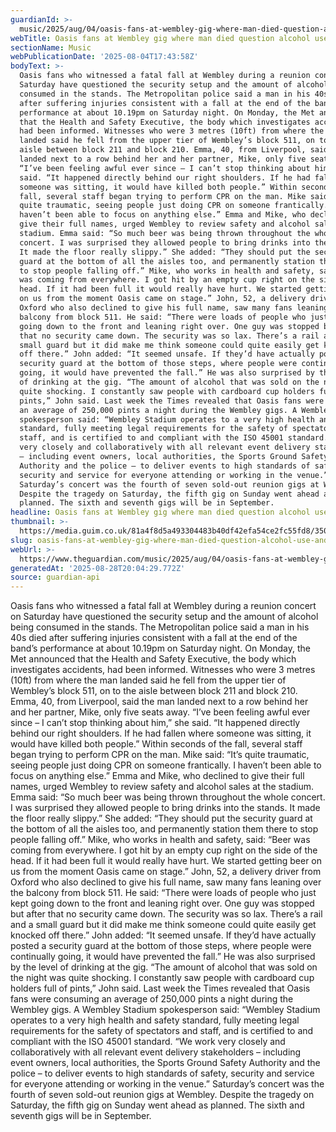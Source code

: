 ```yaml
---
guardianId: >-
  music/2025/aug/04/oasis-fans-at-wembley-gig-where-man-died-question-alcohol-use-and-security
webTitle: Oasis fans at Wembley gig where man died question alcohol use and security
sectionName: Music
webPublicationDate: '2025-08-04T17:43:58Z'
bodyText: >-
  Oasis fans who witnessed a fatal fall at Wembley during a reunion concert on
  Saturday have questioned the security setup and the amount of alcohol being
  consumed in the stands. The Metropolitan police said a man in his 40s died
  after suffering injuries consistent with a fall at the end of the band’s
  performance at about 10.19pm on Saturday night. On Monday, the Met announced
  that the Health and Safety Executive, the body which investigates accidents,
  had been informed. Witnesses who were 3 metres (10ft) from where the man
  landed said he fell from the upper tier of Wembley’s block 511, on to the
  aisle between block 211 and block 210. Emma, 40, from Liverpool, said the man
  landed next to a row behind her and her partner, Mike, only five seats away.
  “I’ve been feeling awful ever since – I can’t stop thinking about him,” she
  said. “It happened directly behind our right shoulders. If he had fallen where
  someone was sitting, it would have killed both people.” Within seconds of the
  fall, several staff began trying to perform CPR on the man. Mike said: “It’s
  quite traumatic, seeing people just doing CPR on someone frantically. I
  haven’t been able to focus on anything else.” Emma and Mike, who declined to
  give their full names, urged Wembley to review safety and alcohol sales at the
  stadium. Emma said: “So much beer was being thrown throughout the whole
  concert. I was surprised they allowed people to bring drinks into the stands.
  It made the floor really slippy.” She added: “They should put the security
  guard at the bottom of all the aisles too, and permanently station them there
  to stop people falling off.” Mike, who works in health and safety, said: “Beer
  was coming from everywhere. I got hit by an empty cup right on the side of the
  head. If it had been full it would really have hurt. We started getting beer
  on us from the moment Oasis came on stage.” John, 52, a delivery driver from
  Oxford who also declined to give his full name, saw many fans leaning over the
  balcony from block 511. He said: “There were loads of people who just kept
  going down to the front and leaning right over. One guy was stopped but after
  that no security came down. The security was so lax. There’s a rail and a
  small guard but it did make me think someone could quite easily get knocked
  off there.” John added: “It seemed unsafe. If they’d have actually posted a
  security guard at the bottom of those steps, where people were continually
  going, it would have prevented the fall.” He was also surprised by the level
  of drinking at the gig. “The amount of alcohol that was sold on the night was
  quite shocking. I constantly saw people with cardboard cup holders full of
  pints,” John said. Last week the Times revealed that Oasis fans were consuming
  an average of 250,000 pints a night during the Wembley gigs. A Wembley Stadium
  spokesperson said: “Wembley Stadium operates to a very high health and safety
  standard, fully meeting legal requirements for the safety of spectators and
  staff, and is certified to and compliant with the ISO 45001 standard. “We work
  very closely and collaboratively with all relevant event delivery stakeholders
  – including event owners, local authorities, the Sports Ground Safety
  Authority and the police – to deliver events to high standards of safety,
  security and service for everyone attending or working in the venue.”
  Saturday’s concert was the fourth of seven sold-out reunion gigs at Wembley.
  Despite the tragedy on Saturday, the fifth gig on Sunday went ahead as
  planned. The sixth and seventh gigs will be in September.
headline: Oasis fans at Wembley gig where man died question alcohol use and security
thumbnail: >-
  https://media.guim.co.uk/81a4f8d5a493304483b40df42efa54ce2fc55fd8/350_33_1382_1105/500.jpg
slug: oasis-fans-at-wembley-gig-where-man-died-question-alcohol-use-and-security
webUrl: >-
  https://www.theguardian.com/music/2025/aug/04/oasis-fans-at-wembley-gig-where-man-died-question-alcohol-use-and-security
generatedAt: '2025-08-28T20:04:29.772Z'
source: guardian-api
---
```

Oasis fans who witnessed a fatal fall at Wembley during a reunion concert on Saturday have questioned the security setup and the amount of alcohol being consumed in the stands. The Metropolitan police said a man in his 40s died after suffering injuries consistent with a fall at the end of the band’s performance at about 10.19pm on Saturday night. On Monday, the Met announced that the Health and Safety Executive, the body which investigates accidents, had been informed. Witnesses who were 3 metres (10ft) from where the man landed said he fell from the upper tier of Wembley’s block 511, on to the aisle between block 211 and block 210. Emma, 40, from Liverpool, said the man landed next to a row behind her and her partner, Mike, only five seats away. “I’ve been feeling awful ever since – I can’t stop thinking about him,” she said. “It happened directly behind our right shoulders. If he had fallen where someone was sitting, it would have killed both people.” Within seconds of the fall, several staff began trying to perform CPR on the man. Mike said: “It’s quite traumatic, seeing people just doing CPR on someone frantically. I haven’t been able to focus on anything else.” Emma and Mike, who declined to give their full names, urged Wembley to review safety and alcohol sales at the stadium. Emma said: “So much beer was being thrown throughout the whole concert. I was surprised they allowed people to bring drinks into the stands. It made the floor really slippy.” She added: “They should put the security guard at the bottom of all the aisles too, and permanently station them there to stop people falling off.” Mike, who works in health and safety, said: “Beer was coming from everywhere. I got hit by an empty cup right on the side of the head. If it had been full it would really have hurt. We started getting beer on us from the moment Oasis came on stage.” John, 52, a delivery driver from Oxford who also declined to give his full name, saw many fans leaning over the balcony from block 511. He said: “There were loads of people who just kept going down to the front and leaning right over. One guy was stopped but after that no security came down. The security was so lax. There’s a rail and a small guard but it did make me think someone could quite easily get knocked off there.” John added: “It seemed unsafe. If they’d have actually posted a security guard at the bottom of those steps, where people were continually going, it would have prevented the fall.” He was also surprised by the level of drinking at the gig. “The amount of alcohol that was sold on the night was quite shocking. I constantly saw people with cardboard cup holders full of pints,” John said. Last week the Times revealed that Oasis fans were consuming an average of 250,000 pints a night during the Wembley gigs. A Wembley Stadium spokesperson said: “Wembley Stadium operates to a very high health and safety standard, fully meeting legal requirements for the safety of spectators and staff, and is certified to and compliant with the ISO 45001 standard. “We work very closely and collaboratively with all relevant event delivery stakeholders – including event owners, local authorities, the Sports Ground Safety Authority and the police – to deliver events to high standards of safety, security and service for everyone attending or working in the venue.” Saturday’s concert was the fourth of seven sold-out reunion gigs at Wembley. Despite the tragedy on Saturday, the fifth gig on Sunday went ahead as planned. The sixth and seventh gigs will be in September.
